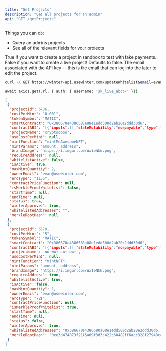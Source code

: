 ```yaml
---
title: "Get Projects"
description: "Get all projects for an admin"
api: "GET /getProjects"
---
```


Things you can do:

- Query an admins projects
- See all of the relevant fields for your projects

<Param body="sandbox" type="boolean" required>
  True if you want to create a project in sandbox to test with fake payments.
  False if you want to create a live project! Defaults to false.
</Param>

<Param body="email" type="string" required>
  The email associated with the API key -- this is the email that can log into
  the later to edit the project.
</Param>

<RequestExample>

```bash cURL
curl -X GET https://winter-api.usewinter.com/updateWhitelist&email=evan@usewinter.com&sandbox=true -u sk_live_abcd=:
```

```bash JavaScript
await axios.get(url, { auth: { username: 'sk_live_abcd=' }})
```

</RequestExample>

<ResponseExample>

```json Response Example
[
 {
  "projectId": 6786,
  "costPerMint": "0.001",
  "tokenSymbol": "MATIC",
  "smartContract": "0x386670e4386580a08e1edd500d2ab20e2ddd30d6",
  "contractABI": "[{"inputs":[],"stateMutability":"nonpayable","type":"constructor"},{"anonymous":false,"inputs":[{"indexed":true,"internalType":"address","name":"owner","type":"address"},{"indexed":true,"internalType":"address","name":"approved","type":"address"},{"indexed":true,"internalType":"uint256","name":"tokenId","type":"uint256"}],"name":"Approval","type":"event"},{"anonymous":false,"inputs":[{"indexed":true,"internalType":"address","name":"owner","type":"address"},{"indexed":true,"internalType":"address","name":"operator","type":"address"},{"indexed":false,"internalType":"bool","name":"approved","type":"bool"}],"name":"ApprovalForAll","type":"event"},{"inputs":[{"internalType":"address","name":"to","type":"address"},{"internalType":"uint256","name":"tokenId","type":"uint256"}],"name":"approve","outputs":[],"stateMutability":"nonpayable","type":"function"},{"inputs":[{"internalType":"address","name":"recipient","type":"address"}],"name":"mintAll","outputs":[],"stateMutability":"nonpayable","type":"function"},{"inputs":[{"internalType":"address","name":"recipient","type":"address"}],"name":"mintNFT","outputs":[{"internalType":"uint256","name":"","type":"uint256"}],"stateMutability":"nonpayable","type":"function"},{"anonymous":false,"inputs":[{"indexed":true,"internalType":"address","name":"previousOwner","type":"address"},{"indexed":true,"internalType":"address","name":"newOwner","type":"address"}],"name":"OwnershipTransferred","type":"event"},{"inputs":[],"name":"renounceOwnership","outputs":[],"stateMutability":"nonpayable","type":"function"},{"inputs":[{"internalType":"address","name":"from","type":"address"},{"internalType":"address","name":"to","type":"address"},{"internalType":"uint256","name":"tokenId","type":"uint256"}],"name":"safeTransferFrom","outputs":[],"stateMutability":"nonpayable","type":"function"},{"inputs":[{"internalType":"address","name":"from","type":"address"},{"internalType":"address","name":"to","type":"address"},{"internalType":"uint256","name":"tokenId","type":"uint256"},{"internalType":"bytes","name":"_data","type":"bytes"}],"name":"safeTransferFrom","outputs":[],"stateMutability":"nonpayable","type":"function"},{"inputs":[{"internalType":"address","name":"operator","type":"address"},{"internalType":"bool","name":"approved","type":"bool"}],"name":"setApprovalForAll","outputs":[],"stateMutability":"nonpayable","type":"function"},{"anonymous":false,"inputs":[{"indexed":true,"internalType":"address","name":"from","type":"address"},{"indexed":true,"internalType":"address","name":"to","type":"address"},{"indexed":true,"internalType":"uint256","name":"tokenId","type":"uint256"}],"name":"Transfer","type":"event"},{"inputs":[{"internalType":"address","name":"from","type":"address"},{"internalType":"address","name":"to","type":"address"},{"internalType":"uint256","name":"tokenId","type":"uint256"}],"name":"transferFrom","outputs":[],"stateMutability":"nonpayable","type":"function"},{"inputs":[{"internalType":"address","name":"newOwner","type":"address"}],"name":"transferOwnership","outputs":[],"stateMutability":"nonpayable","type":"function"},{"inputs":[{"internalType":"address","name":"owner","type":"address"}],"name":"balanceOf","outputs":[{"internalType":"uint256","name":"","type":"uint256"}],"stateMutability":"view","type":"function"},{"inputs":[{"internalType":"uint256","name":"tokenId","type":"uint256"}],"name":"getApproved","outputs":[{"internalType":"address","name":"","type":"address"}],"stateMutability":"view","type":"function"},{"inputs":[{"internalType":"address","name":"owner","type":"address"},{"internalType":"address","name":"operator","type":"address"}],"name":"isApprovedForAll","outputs":[{"internalType":"bool","name":"","type":"bool"}],"stateMutability":"view","type":"function"},{"inputs":[],"name":"name","outputs":[{"internalType":"string","name":"","type":"string"}],"stateMutability":"view","type":"function"},{"inputs":[],"name":"owner","outputs":[{"internalType":"address","name":"","type":"address"}],"stateMutability":"view","type":"function"},{"inputs":[{"internalType":"uint256","name":"tokenId","type":"uint256"}],"name":"ownerOf","outputs":[{"internalType":"address","name":"","type":"address"}],"stateMutability":"view","type":"function"},{"inputs":[{"internalType":"bytes4","name":"interfaceId","type":"bytes4"}],"name":"supportsInterface","outputs":[{"internalType":"bool","name":"","type":"bool"}],"stateMutability":"view","type":"function"},{"inputs":[],"name":"symbol","outputs":[{"internalType":"string","name":"","type":"string"}],"stateMutability":"view","type":"function"},{"inputs":[{"internalType":"uint256","name":"tokenId","type":"uint256"}],"name":"tokenURI","outputs":[{"internalType":"string","name":"","type":"string"}],"stateMutability":"view","type":"function"}]",
  "projectName": "cryptooooo",
  "usdCostPerMint": null,
  "mintFunction": "mintMeAwesomeNFT",
  "mintParams": "amount, address",
  "brandImage": "https://i.imgur.com/Wx1eNkN.png",
  "requireAddress": null,
  "whitelistActive": false,
  "isActive": true,
  "maxMintQuantity": 2,
  "ownerEmail": "evan@usewinter.com",
  "ercType": "1155",
  "contractPriceFunction": null,
  "isMerkleProofWhitelist": false,
  "startTime": null,
  "endTime": null,
  "status": true,
  "winterApproved": true,
  "whitelistedAddresses": "",
  "merkleRootHash": null
 },
 {
  "projectId": 6670,
  "costPerMint": "5",
  "tokenSymbol": "MATIC",
  "smartContract": "0x386670e4386580a08e1edd500d2ab20e2ddd30d6",
  "contractABI": "[{"inputs":[],"stateMutability":"nonpayable","type":"constructor"},{"anonymous":false,"inputs":[{"indexed":true,"internalType":"address","name":"owner","type":"address"},{"indexed":true,"internalType":"address","name":"approved","type":"address"},{"indexed":true,"internalType":"uint256","name":"tokenId","type":"uint256"}],"name":"Approval","type":"event"},{"anonymous":false,"inputs":[{"indexed":true,"internalType":"address","name":"owner","type":"address"},{"indexed":true,"internalType":"address","name":"operator","type":"address"},{"indexed":false,"internalType":"bool","name":"approved","type":"bool"}],"name":"ApprovalForAll","type":"event"},{"inputs":[{"internalType":"address","name":"to","type":"address"},{"internalType":"uint256","name":"tokenId","type":"uint256"}],"name":"approve","outputs":[],"stateMutability":"nonpayable","type":"function"},{"inputs":[{"internalType":"address","name":"recipient","type":"address"}],"name":"mintAll","outputs":[],"stateMutability":"nonpayable","type":"function"},{"inputs":[{"internalType":"address","name":"recipient","type":"address"}],"name":"mintNFT","outputs":[{"internalType":"uint256","name":"","type":"uint256"}],"stateMutability":"nonpayable","type":"function"},{"anonymous":false,"inputs":[{"indexed":true,"internalType":"address","name":"previousOwner","type":"address"},{"indexed":true,"internalType":"address","name":"newOwner","type":"address"}],"name":"OwnershipTransferred","type":"event"},{"inputs":[],"name":"renounceOwnership","outputs":[],"stateMutability":"nonpayable","type":"function"},{"inputs":[{"internalType":"address","name":"from","type":"address"},{"internalType":"address","name":"to","type":"address"},{"internalType":"uint256","name":"tokenId","type":"uint256"}],"name":"safeTransferFrom","outputs":[],"stateMutability":"nonpayable","type":"function"},{"inputs":[{"internalType":"address","name":"from","type":"address"},{"internalType":"address","name":"to","type":"address"},{"internalType":"uint256","name":"tokenId","type":"uint256"},{"internalType":"bytes","name":"_data","type":"bytes"}],"name":"safeTransferFrom","outputs":[],"stateMutability":"nonpayable","type":"function"},{"inputs":[{"internalType":"address","name":"operator","type":"address"},{"internalType":"bool","name":"approved","type":"bool"}],"name":"setApprovalForAll","outputs":[],"stateMutability":"nonpayable","type":"function"},{"anonymous":false,"inputs":[{"indexed":true,"internalType":"address","name":"from","type":"address"},{"indexed":true,"internalType":"address","name":"to","type":"address"},{"indexed":true,"internalType":"uint256","name":"tokenId","type":"uint256"}],"name":"Transfer","type":"event"},{"inputs":[{"internalType":"address","name":"from","type":"address"},{"internalType":"address","name":"to","type":"address"},{"internalType":"uint256","name":"tokenId","type":"uint256"}],"name":"transferFrom","outputs":[],"stateMutability":"nonpayable","type":"function"},{"inputs":[{"internalType":"address","name":"newOwner","type":"address"}],"name":"transferOwnership","outputs":[],"stateMutability":"nonpayable","type":"function"},{"inputs":[{"internalType":"address","name":"owner","type":"address"}],"name":"balanceOf","outputs":[{"internalType":"uint256","name":"","type":"uint256"}],"stateMutability":"view","type":"function"},{"inputs":[{"internalType":"uint256","name":"tokenId","type":"uint256"}],"name":"getApproved","outputs":[{"internalType":"address","name":"","type":"address"}],"stateMutability":"view","type":"function"},{"inputs":[{"internalType":"address","name":"owner","type":"address"},{"internalType":"address","name":"operator","type":"address"}],"name":"isApprovedForAll","outputs":[{"internalType":"bool","name":"","type":"bool"}],"stateMutability":"view","type":"function"},{"inputs":[],"name":"name","outputs":[{"internalType":"string","name":"","type":"string"}],"stateMutability":"view","type":"function"},{"inputs":[],"name":"owner","outputs":[{"internalType":"address","name":"","type":"address"}],"stateMutability":"view","type":"function"},{"inputs":[{"internalType":"uint256","name":"tokenId","type":"uint256"}],"name":"ownerOf","outputs":[{"internalType":"address","name":"","type":"address"}],"stateMutability":"view","type":"function"},{"inputs":[{"internalType":"bytes4","name":"interfaceId","type":"bytes4"}],"name":"supportsInterface","outputs":[{"internalType":"bool","name":"","type":"bool"}],"stateMutability":"view","type":"function"},{"inputs":[],"name":"symbol","outputs":[{"internalType":"string","name":"","type":"string"}],"stateMutability":"view","type":"function"},{"inputs":[{"internalType":"uint256","name":"tokenId","type":"uint256"}],"name":"tokenURI","outputs":[{"internalType":"string","name":"","type":"string"}],"stateMutability":"view","type":"function"}]",
  "projectName": "NO WAY LAY DAY",
  "usdCostPerMint": null,
  "mintFunction": "mintNFT",
  "mintParams": "amount, address",  
  "brandImage": "https://i.imgur.com/Wx1eNkN.png",
  "requireAddress": true,
  "whitelistActive": true,
  "isActive": false,
  "maxMintQuantity": 1,
  "ownerEmail": "evan@usewinter.com",
  "ercType": "721",
  "contractPriceFunction": null,
  "isMerkleProofWhitelist": true,
  "startTime": null,
  "endTime": null,
  "status": false,
  "winterApproved": true,
  "whitelistedAddresses": "0x386670e4386580a08e1edd500d2ab20e2ddd30d6, 0x20fe10b966708b772e912458932a1206aa8d7e40, 0xca73aa2034a6670312c949f99797606e7450c607, 0x0be2cd6deaee51fa2a29183fa82061c720fdd19a",
  "merkleRootHash": "0xe3d474873f2145a69f3d3c422c60489ff6acc328f27948cca5c4bea9eece0657"
 }
]
```

</ResponseExample>